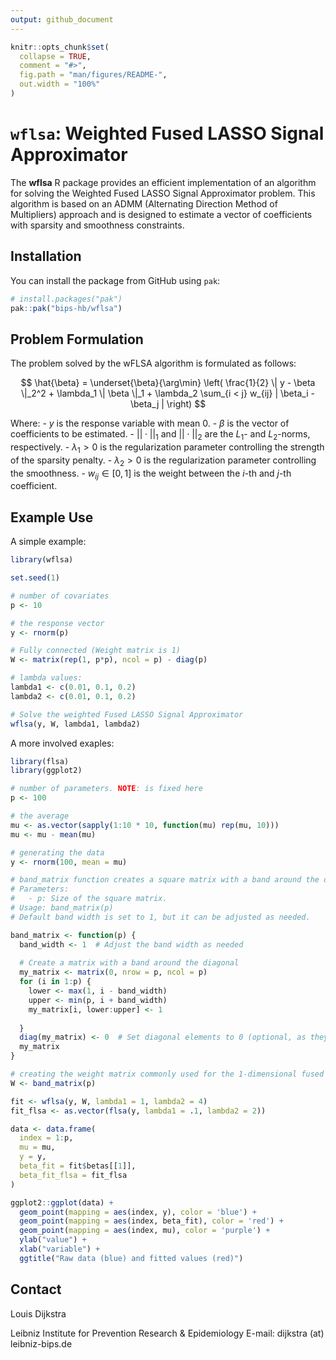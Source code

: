 ```yaml
---
output: github_document
---
```


<!-- README.md is generated from README.Rmd. Please edit that file -->

```r
knitr::opts_chunk$set(
  collapse = TRUE,
  comment = "#>",
  fig.path = "man/figures/README-",
  out.width = "100%"
)
```

# `wflsa`: Weighted Fused LASSO Signal Approximator

The **wflsa** R package provides an efficient implementation of an algorithm for solving the Weighted Fused LASSO Signal Approximator problem. This algorithm is based on an ADMM (Alternating Direction Method of Multipliers) approach and is designed to estimate a vector of coefficients with sparsity and smoothness constraints.


## Installation

You can install the package from GitHub using `pak`:

```r
# install.packages("pak")
pak::pak("bips-hb/wflsa")
```

## Problem Formulation

The problem solved by the wFLSA algorithm is formulated as follows:

$$
\hat{\beta} = \underset{\beta}{\arg\min} \left( \frac{1}{2} \| y - \beta \|_2^2 + \lambda_1 \| \beta \|_1 + \lambda_2 \sum_{i < j} w_{ij} | \beta_i - \beta_j | \right) 
$$

Where:
- $y$ is the response variable with mean 0.
- $\beta$ is the vector of coefficients to be estimated.
- $|| \cdot ||_1$ and $|| \cdot ||_2$ are the $L_1$- and $L_2$-norms, respectively.
- $\lambda_1 > 0$ is the regularization parameter controlling the strength of the sparsity penalty.
- $\lambda_2 > 0$ is the regularization parameter controlling the smoothness.
- $w_{ij} \in [0,1]$ is the weight between the $i$-th and $j$-th coefficient.

## Example Use

A simple example: 

```r
library(wflsa)

set.seed(1)

# number of covariates
p <- 10

# the response vector
y <- rnorm(p)

# Fully connected (Weight matrix is 1)
W <- matrix(rep(1, p*p), ncol = p) - diag(p)

# lambda values:
lambda1 <- c(0.01, 0.1, 0.2)
lambda2 <- c(0.01, 0.1, 0.2)

# Solve the weighted Fused LASSO Signal Approximator
wflsa(y, W, lambda1, lambda2)
```

A more involved exaples:

```r
library(flsa)
library(ggplot2)

# number of parameters. NOTE: is fixed here
p <- 100

# the average
mu <- as.vector(sapply(1:10 * 10, function(mu) rep(mu, 10)))
mu <- mu - mean(mu)

# generating the data
y <- rnorm(100, mean = mu)

# band_matrix function creates a square matrix with a band around the diagonal.
# Parameters:
#   - p: Size of the square matrix.
# Usage: band_matrix(p)
# Default band width is set to 1, but it can be adjusted as needed.

band_matrix <- function(p) {
  band_width <- 1  # Adjust the band width as needed
  
  # Create a matrix with a band around the diagonal
  my_matrix <- matrix(0, nrow = p, ncol = p)
  for (i in 1:p) {
    lower <- max(1, i - band_width)
    upper <- min(p, i + band_width)
    my_matrix[i, lower:upper] <- 1
    
  }
  diag(my_matrix) <- 0  # Set diagonal elements to 0 (optional, as they are already 1)
  my_matrix
}

# creating the weight matrix commonly used for the 1-dimensional fused lasso signal approximator
W <- band_matrix(p)

fit <- wflsa(y, W, lambda1 = 1, lambda2 = 4)
fit_flsa <- as.vector(flsa(y, lambda1 = .1, lambda2 = 2))

data <- data.frame(
  index = 1:p, 
  mu = mu,
  y = y, 
  beta_fit = fit$betas[[1]], 
  beta_fit_flsa = fit_flsa
)

ggplot2::ggplot(data) + 
  geom_point(mapping = aes(index, y), color = 'blue') + 
  geom_point(mapping = aes(index, beta_fit), color = 'red') + 
  geom_point(mapping = aes(index, mu), color = 'purple') + 
  ylab("value") + 
  xlab("variable") + 
  ggtitle("Raw data (blue) and fitted values (red)")
```

## Contact

Louis Dijkstra

Leibniz Institute for Prevention Research & Epidemiology
E-mail: dijkstra (at) leibniz-bips.de
